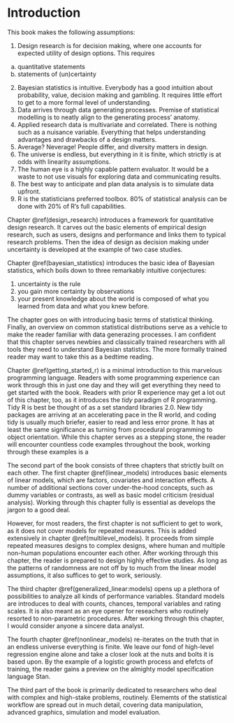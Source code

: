# Introduction

This book makes the following assumptions:

1.	Design research is for decision making, where one accounts for expected utility of design options. This requires
   a.	quantitative statements
   b.	statements of (un)certainty
2.	Bayesian statistics is intuitive. Everybody has a good intuition about probability, value, decision making and gambling. It requires little effort to get to a more formal level of understanding.
3.	Data arrives through data generating processes. Premise of statistical modelling is to neatly align to the generating process’ anatomy.
4.	Applied research data is multivariate and correlated. There is nothing such as a nuisance variable. Everything that helps understanding advantages and drawbacks of a design matters.
5.	Average? Neverage! People differ, and diversity matters in design.
6.	The universe is endless, but everything in it is finite, which strictly is at odds with linearity assumptions. 
7.	The human eye is a highly capable pattern evaluator. It would be a waste to not use visuals for exploring data and communicating results.
8.	The best way to anticipate and plan data analysis is to simulate data upfront.
9.	R is the statisticians preferred toolbox. 80% of statistical analysis can be done with 20% of R’s full capabilities.



Chapter \@ref(design_research) introduces a framework for quantitative design research. It carves out the basic elements of empirical design research, such as users, designs and performance and links them to typical research problems. Then the idea of design as decision making under uncertainty is developed at the example of two case studies.

Chapter \@ref(bayesian_statistics) introduces the basic idea of Bayesian statistics, which boils down to three remarkably intuitive conjectures:

1. uncertainty is the rule
2. you gain more certainty by observations
3. your present knowledge about the world is composed of what you learned from data and what you knew before.

The chapter goes on with introducing basic terms of statistical thinking. Finally, an overview on common statistical distributions serve as a vehicle to make the reader familiar with data generazing processes. I am confident that this chapter serves newbies and classically trained researchers with all tools they need to understand Bayesian statistics. The more formally trained reader may want to take this as a bedtime reading.

Chapter \@ref(getting_started_r) is a minimal introduction to this marvelous programming language. Readers with some programming experience can work through this in just one day and they will get everything they need to get started with the book. Readers with prior R experience may get a lot out of this chapter, too, as it introduces the *tidy* paradigm of R programming. Tidy R is best be thought of as a set standard libraries 2.0. New tidy packages are arriving at an accelerating pace in the R world, and coding tidy is usually much briefer, easier to read and less error prone. It has at least the same significance as turning from procedural programming to object orientation. While this chapter serves as a stepping stone, the reader will encounter countless code examples throughout the book, working through these examples is a 

The second part of the book consists of three chapters that strictly built on each other. The first chapter \@ref(linear_models) introduces basic elements of linear models, which are factors, covariates and interaction effects. A number of additional sections cover under-the-hood concepts, such as dummy variables or contrasts, as well as basic model criticism (residual analysis). Working through this chapter fully is essential as develops the jargon to a good deal. 

However, for most readers, the first chapter is not sufficient to get to work, as it does not cover models for repeated measures. This is added extensively in chapter \@ref(multilevel_models). It proceeds from simple repeated measures designs to complex designs, where human and multiple non-human populations encounter each other. After working through this chapter, the reader is prepared to design highly effective studies. As long as the patterns of randomness are not off by to much from the linear model assumptions, it also suffices to get to work, seriously.

The third chapter \@ref(generalized_linear:models)  opens up a plethora of possibilities to analyze all kinds of performance variables. Standard models are introduces to deal with counts, chances, temporal variables and rating scales. It is also meant as an eye opener for reseachers who routinely resorted to non-parametric procedures. After working through this chapter, I would consider anyone a sincere data analyst.   

The fourth chapter \@ref(nonlinear_models) re-iterates on the truth that in an endless universe everything is finite. We leave our fond of high-level regression engine alone and take a closer look at the nuts and bolts it is based upon. By the example of a logistic growth process and efefcts of training, the reader gains a preview on the almighty model specification language Stan.

The third part of the book is primarily dedicated to researchers who deal with complex and high-stake problems, routinely. Elememts of the statistical workflow are spread out in much detail, covering data manipulation, advanced graphics, simulation and model evaluation.

<!--
re-organize the reading guide into three learning routes:

+ learning R
+ learning statistical modelling
+ learning doing effective research

for all routes, distinguish between reader types, perhaps make a cross table
-->


